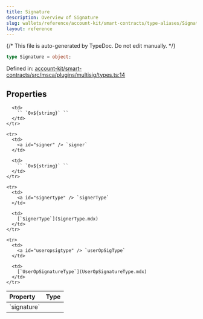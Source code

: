 ```yaml
---
title: Signature
description: Overview of Signature
slug: wallets/reference/account-kit/smart-contracts/type-aliases/Signature
layout: reference
---
```


{/* This file is auto-generated by TypeDoc. Do not edit manually. */}

```ts
type Signature = object;
```

Defined in: [account-kit/smart-contracts/src/msca/plugins/multisig/types.ts:14](https://github.com/alchemyplatform/aa-sdk/blob/153785ddc87beb160382c2bae7dbafa4a66ade9a/account-kit/smart-contracts/src/msca/plugins/multisig/types.ts#L14)

## Properties

<table>
  <thead>
    <tr>
      <th align="left">Property</th>
      <th align="left">Type</th>
    </tr>
  </thead>

  <tbody>
    <tr>
      <td>
        <a id="signature" /> `signature`
      </td>

      <td>
        `` `0x${string}` ``
      </td>
    </tr>

    <tr>
      <td>
        <a id="signer" /> `signer`
      </td>

      <td>
        `` `0x${string}` ``
      </td>
    </tr>

    <tr>
      <td>
        <a id="signertype" /> `signerType`
      </td>

      <td>
        [`SignerType`](SignerType.mdx)
      </td>
    </tr>

    <tr>
      <td>
        <a id="useropsigtype" /> `userOpSigType`
      </td>

      <td>
        [`UserOpSignatureType`](UserOpSignatureType.mdx)
      </td>
    </tr>

  </tbody>
</table>
